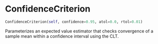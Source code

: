 # ConfidenceCriterion { #estimators.ConfidenceCriterion }

```python
ConfidenceCriterion(self, confidence=0.95, atol=0.0, rtol=0.01)
```

Parameterizes an expected value estimator that checks convergence of a sample mean within a confidence interval using the CLT.
